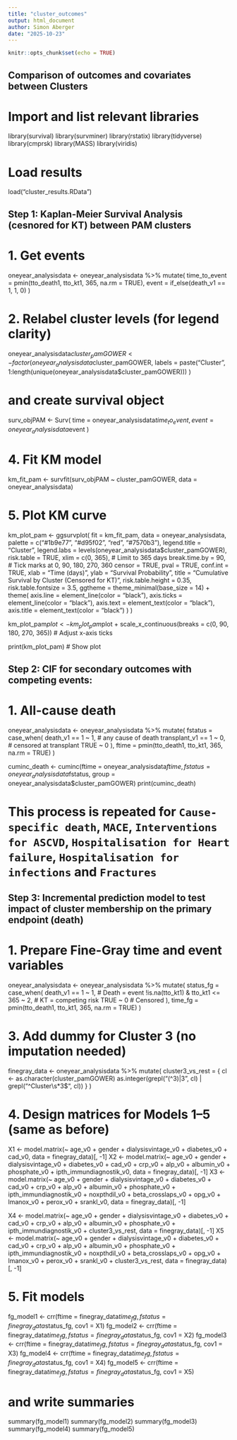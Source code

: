 ```yaml
---
title: "cluster_outcomes"
output: html_document
author: Simon Aberger
date: "2025-10-23"
---
```


```r
knitr::opts_chunk$set(echo = TRUE)
```

## Comparison of outcomes and covariates between Clusters

# Import and list relevant libraries
library(survival)
library(survminer)
library(rstatix)
library(tidyverse)
library(cmprsk)
library(MASS)
library(viridis)

# Load results
load("cluster_results.RData")

## Step 1: Kaplan-Meier Survival Analysis (cesnored for KT) between PAM clusters
# 1. Get events
oneyear_analysisdata <- oneyear_analysisdata %>%
  mutate(
    time_to_event = pmin(tto_death1, tto_kt1, 365, na.rm = TRUE),
    event = if_else(death_v1 == 1, 1, 0)
  )

# 2. Relabel cluster levels (for legend clarity)
oneyear_analysisdata$cluster_pamGOWER <- factor(
  oneyear_analysisdata$cluster_pamGOWER,
  labels = paste("Cluster", 1:length(unique(oneyear_analysisdata$cluster_pamGOWER)))
)

# and create survival object
surv_objPAM <- Surv(
  time = oneyear_analysisdata$time_to_event,
  event = oneyear_analysisdata$event
)

# 4. Fit KM model
km_fit_pam <- survfit(surv_objPAM ~ cluster_pamGOWER, data = oneyear_analysisdata)

# 5. Plot KM curve
km_plot_pam <- ggsurvplot(
  fit = km_fit_pam,
  data = oneyear_analysisdata,
  palette = c("#1b9e77", "#d95f02", "red", "#7570b3"),
  legend.title = "Cluster",
  legend.labs = levels(oneyear_analysisdata$cluster_pamGOWER),
  risk.table = TRUE,
  xlim = c(0, 365),                         # Limit to 365 days
  break.time.by = 90,                       # Tick marks at 0, 90, 180, 270, 360
  censor = TRUE,
  pval = TRUE,
  conf.int = TRUE,
  xlab = "Time (days)",
  ylab = "Survival Probability",
  title = "Cumulative Survival by Cluster (Censored for KT)",
  risk.table.height = 0.35,
  risk.table.fontsize = 3.5,
  ggtheme = theme_minimal(base_size = 14) +
    theme(
      axis.line = element_line(color = "black"),
      axis.ticks = element_line(color = "black"),
      axis.text = element_text(color = "black"),
      axis.title = element_text(color = "black")
    )
)

km_plot_pam$plot <- km_plot_pam$plot +
  scale_x_continuous(breaks = c(0, 90, 180, 270, 365)) # Adjust x-axis ticks

print(km_plot_pam) # Show plot



## Step 2: CIF for secondary outcomes with competing events:
# 1. All-cause death
oneyear_analysisdata <- oneyear_analysisdata %>%
  mutate(
    fstatus = case_when(
      death_v1 == 1 ~ 1,             # any cause of death
      transplant_v1 == 1 ~ 0,        # censored at transplant
      TRUE ~ 0
    ),
    ftime = pmin(tto_death1, tto_kt1, 365, na.rm = TRUE)
  )

cuminc_death <- cuminc(ftime   = oneyear_analysisdata$ftime, fstatus = oneyear_analysisdata$fstatus, group   = oneyear_analysisdata$cluster_pamGOWER)
print(cuminc_death)

# This process is repeated for `Cause-specific death`, `MACE`, `Interventions for ASCVD`, `Hospitalisation for Heart failure`, `Hospitalisation for infections` and `Fractures`



## Step 3: Incremental prediction model to test impact of cluster membership on the primary endpoint (death)
# 1. Prepare Fine-Gray time and event variables
oneyear_analysisdata <- oneyear_analysisdata %>%
  mutate(
    status_fg = case_when(
      death_v1 == 1 ~ 1,  # Death = event
      !is.na(tto_kt1) & tto_kt1 <= 365 ~ 2,  # KT = competing risk
      TRUE ~ 0  # Censored
    ),
    time_fg = pmin(tto_death1, tto_kt1, 365, na.rm = TRUE)
  )

# 3. Add dummy for Cluster 3 (no imputation needed)
finegray_data <- oneyear_analysisdata %>%
  mutate(
    cluster3_vs_rest = {
      cl <- as.character(cluster_pamGOWER)
      as.integer(grepl("(^3$)|3$", cl) | grepl("^Cluster\\s*3$", cl))
    }
  )

# 4. Design matrices for Models 1–5 (same as before)
X1 <- model.matrix(~ age_v0 + gender + dialysisvintage_v0 + diabetes_v0 + cad_v0, data = finegray_data)[, -1]
X2 <- model.matrix(~ age_v0 + gender + dialysisvintage_v0 + diabetes_v0 + cad_v0 +
                     crp_v0 + alp_v0 + albumin_v0 + phosphate_v0 + ipth_immundiagnostik_v0, data = finegray_data)[, -1]
X3 <- model.matrix(~ age_v0 + gender + dialysisvintage_v0 + diabetes_v0 + cad_v0 +
                     crp_v0 + alp_v0 + albumin_v0 + phosphate_v0 + ipth_immundiagnostik_v0 +
                     noxpthdil_v0 + beta_crosslaps_v0 + opg_v0 + lmanox_v0 + perox_v0 + srankl_v0, data = finegray_data)[, -1]

X4 <- model.matrix(~ age_v0 + gender + dialysisvintage_v0 + diabetes_v0 + cad_v0 +
                     crp_v0 + alp_v0 + albumin_v0 + phosphate_v0 + ipth_immundiagnostik_v0 +
                     cluster3_vs_rest, data = finegray_data)[, -1]
X5 <- model.matrix(~ age_v0 + gender + dialysisvintage_v0 + diabetes_v0 + cad_v0 +
                     crp_v0 + alp_v0 + albumin_v0 + phosphate_v0 + ipth_immundiagnostik_v0 +
                     noxpthdil_v0 + beta_crosslaps_v0 + opg_v0 + lmanox_v0 + perox_v0 + srankl_v0 +
                     cluster3_vs_rest, data = finegray_data)[, -1]

# 5. Fit models
fg_model1 <- crr(ftime = finegray_data$time_fg, fstatus = finegray_data$status_fg, cov1 = X1)
fg_model2 <- crr(ftime = finegray_data$time_fg, fstatus = finegray_data$status_fg, cov1 = X2)
fg_model3 <- crr(ftime = finegray_data$time_fg, fstatus = finegray_data$status_fg, cov1 = X3)
fg_model4 <- crr(ftime = finegray_data$time_fg, fstatus = finegray_data$status_fg, cov1 = X4)
fg_model5 <- crr(ftime = finegray_data$time_fg, fstatus = finegray_data$status_fg, cov1 = X5)

# and write summaries
summary(fg_model1)
summary(fg_model2)
summary(fg_model3)
summary(fg_model4)
summary(fg_model5)
